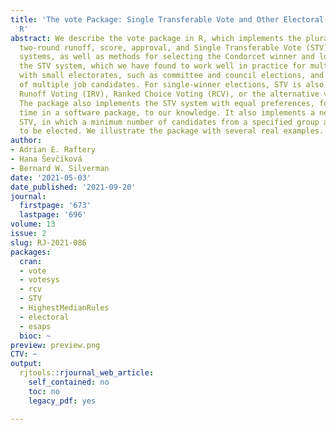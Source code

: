 ```yaml
---
title: 'The vote Package: Single Transferable Vote and Other Electoral Systems in
  R'
abstract: We describe the vote package in R, which implements the plurality (or first-past-the-post),
  two-round runoff, score, approval, and Single Transferable Vote (STV) electoral
  systems, as well as methods for selecting the Condorcet winner and loser. We emphasize
  the STV system, which we have found to work well in practice for multi-winner elections
  with small electorates, such as committee and council elections, and the selection
  of multiple job candidates. For single-winner elections, STV is also called Instant
  Runoff Voting (IRV), Ranked Choice Voting (RCV), or the alternative vote (AV) system.
  The package also implements the STV system with equal preferences, for the first
  time in a software package, to our knowledge. It also implements a new variant of
  STV, in which a minimum number of candidates from a specified group are required
  to be elected. We illustrate the package with several real examples.
author:
- Adrian E. Raftery
- Hana Ševčíková
- Bernard W. Silverman
date: '2021-05-03'
date_published: '2021-09-20'
journal:
  firstpage: '673'
  lastpage: '696'
volume: 13
issue: 2
slug: RJ-2021-086
packages:
  cran:
  - vote
  - votesys
  - rcv
  - STV
  - HighestMedianRules
  - electoral
  - esaps
  bioc: ~
preview: preview.png
CTV: ~
output:
  rjtools::rjournal_web_article:
    self_contained: no
    toc: no
    legacy_pdf: yes

---
```

